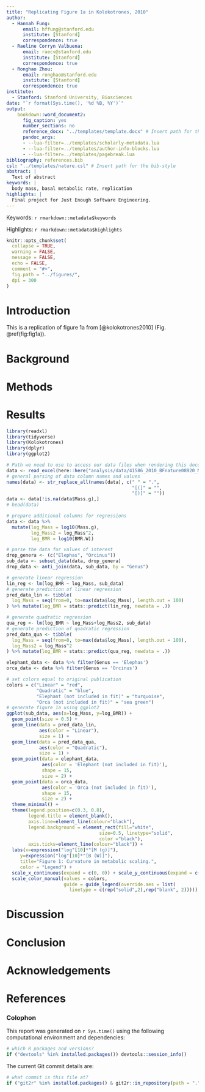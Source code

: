 ```yaml
---
title: "Replicating Figure 1a in Kolokotrones, 2010"
author:
  - Hannah Fung:
      email: hffung@stanford.edu
      institute: [Stanford]
      correspondence: true
  - Raeline Corryn Valbuena:
      email: raecv@stanford.edu
      institute: [Stanford]
      correspondence: true
  - Ronghao Zhou:
      email: ronghao@stanford.edu
      institute: [Stanford]
      correspondence: true
institute:
  - Stanford: Stanford University, Biosciences
date: "`r format(Sys.time(), '%d %B, %Y')`"
output: 
    bookdown::word_document2:
      fig_caption: yes
      number_sections: no
      reference_docx: "../templates/template.docx" # Insert path for the DOCX file
      pandoc_args:
      - --lua-filter=../templates/scholarly-metadata.lua
      - --lua-filter=../templates/author-info-blocks.lua
      - --lua-filter=../templates/pagebreak.lua
bibliography: references.bib
csl: "../templates/nature.csl" # Insert path for the bib-style
abstract: |
  Text of abstract
keywords: |
  body mass, basal metabolic rate, replication
highlights: |
  Final project for Just Enough Software Engineering. 
---
```


<!-- This is the format for text comments that will be ignored during renderings. Do not put R code in these comments because it will not be ignored. -->

<!-- With the following code you can access and display values from the yml header above. -->

Keywords: `r rmarkdown::metadata$keywords`

Highlights: `r rmarkdown::metadata$highlights`

<!-- The following code chunk defines some general settings how code chunks should behave. -->

```r
knitr::opts_chunk$set(
  collapse = TRUE,
  warning = FALSE,
  message = FALSE,
  echo = FALSE,
  comment = "#>",
  fig.path = "../figures/",
  dpi = 300
)
```

<!-- The actual document text starts here: -->

# Introduction

This is a replication of figure 1a from [@kolokotrones2010] (Fig. \@ref(fig:fig1a)).

# Background

# Methods

# Results

```r
library(readxl)
library(tidyverse)
library(Kolokotrones)
library(dplyr)
library(ggplot2)
```

```r
# Path we need to use to access our data files when rendering this document
data <- read_excel(here::here("analysis/data/41586_2010_BFnature08920_MOESM90_ESM_elephant.xls"), skip = 6)
# general parsing of data column names and values
names(data) <- str_replace_all(names(data), c(" " = ".",
                                              "[(]" = "",
                                              "[)]" = ""))
data <- data[!is.na(data$Mass.g),]
# head(data)
```

```r
# prepare additional columns for regressions
data <- data %>%
  mutate(log_Mass = log10(Mass.g),
         log_Mass2 = log_Mass^2, 
         log_BMR = log10(BMR.W))

# parse the data for values of interest 
drop_genera <- (c("Elephas", "Orcinus"))
sub_data <- subset_data(data, drop_genera)
drop_data <- anti_join(data, sub_data, by = "Genus")

# generate linear regression
lin_reg <- lm(log_BMR ~ log_Mass, sub_data)
# generate prediction of linear regression
pred_data_lin <- tibble(
  log_Mass = seq(from=0, to=max(data$log_Mass), length.out = 100)
) %>% mutate(log_BMR = stats::predict(lin_reg, newdata = .))

# generate quadratic regression
qua_reg <- lm(log_BMR ~ log_Mass+log_Mass2, sub_data)
# generate prediction of quadratic regression
pred_data_qua <- tibble(
  log_Mass = seq(from=0, to=max(data$log_Mass), length.out = 100),
  log_Mass2 = log_Mass^2
) %>% mutate(log_BMR = stats::predict(qua_reg, newdata = .))
```

```r
elephant_data <- data %>% filter(Genus == 'Elephas')
orca_data <- data %>% filter(Genus == 'Orcinus')
```

```r
# set colors equal to original publication
colors = c("Linear" = "red",
           "Quadratic" = "blue",
           "Elephant (not included in fit)" = "turquoise",
           "Orca (not included in fit)" = "sea green")
# generate figure 1a using ggplot2
ggplot(sub_data, aes(x=log_Mass, y=log_BMR)) + 
  geom_point(size = 0.5) +
  geom_line(data = pred_data_lin,
            aes(color = "Linear"),
            size = 1) +
  geom_line(data = pred_data_qua, 
            aes(color = "Quadratic"),
            size = 1) + 
  geom_point(data = elephant_data,
             aes(color = 'Elephant (not included in fit)'),
             shape = 15,
             size = 2) +
  geom_point(data = orca_data,
             aes(color = 'Orca (not included in fit)'),
             shape = 15,
             size = 2) +
  theme_minimal() +
  theme(legend.position=c(0.3, 0.8),
        legend.title = element_blank(),
        axis.line=element_line(colour="black"), 
        legend.background = element_rect(fill="white",
                                  size=0.5, linetype="solid", 
                                  color ="black"),
        axis.ticks=element_line(colour="black")) +
  labs(x=expression("log"[10]*"[M (g)]"), 
     y=expression("log"[10]*"[B (W)]"), 
     title="Figure 1: Curvature in metabolic scaling.",
     color = "Legend") +
  scale_x_continuous(expand = c(0, 0)) + scale_y_continuous(expand = c(0, 0)) +
  scale_color_manual(values = colors, 
                     guide = guide_legend(override.aes = list(
                       linetype = c(rep("solid",2),rep("blank", 2)))))

```

# Discussion

# Conclusion

# Acknowledgements

<!-- The following line inserts a page break  -->

\newpage

# References

<!-- The following line ensures the references appear here for the MS Word or HTML output files, rather than right at the end of the document (this will not work for PDF files):  -->

::: {#refs}
:::

\newpage

### Colophon

This report was generated on `r Sys.time()` using the following computational environment and dependencies:

```r
# which R packages and versions?
if ("devtools" %in% installed.packages()) devtools::session_info()
```

The current Git commit details are:

```r
# what commit is this file at? 
if ("git2r" %in% installed.packages() & git2r::in_repository(path = ".")) git2r::repository(here::here())  
```
